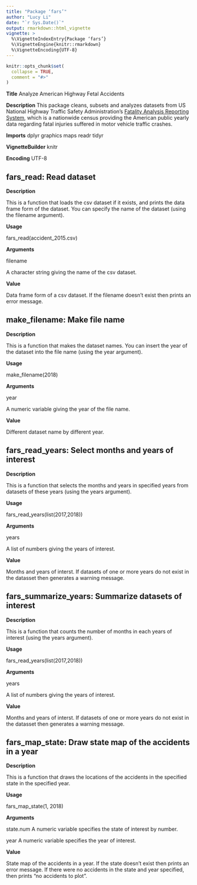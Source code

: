 ```yaml
---
title: "Package ‘fars’"
author: "Lucy Li"
date: "`r Sys.Date()`"
output: rmarkdown::html_vignette
vignette: >
  %\VignetteIndexEntry{Package ‘fars’}
  %\VignetteEngine{knitr::rmarkdown}
  %\VignetteEncoding{UTF-8}
---
```


```r
knitr::opts_chunk$set(
  collapse = TRUE,
  comment = "#>"
)
```

**Title** Analyze American Highway Fetal Accidents

**Description** This package cleans, subsets and analyzes datasets from US National Highway Traffic Safety Administration's [Fatality Analysis Reporting System](https://www.nhtsa.gov/Data/Fatality-Analysis-Reporting-System-(FARS)), which is a nationwide census providing the American public yearly data regarding fatal injuries suffered in motor vehicle traffic crashes.

**Imports** dplyr graphics maps readr tidyr

**VignetteBuilder** knitr

**Encoding** UTF-8

## fars_read: Read dataset

**Description**

This is a function that loads the csv dataset if it exists, and prints the data frame form of the dataset. You can specify the name of the dataset (using the filename argument).

**Usage**

fars_read(accident_2015.csv)

**Arguments**

filename

  A character string giving the name of the csv dataset.

**Value**

Data frame form of a csv dataset. If the filename doesn't exist then prints an error message.

## make_filename: Make file name

**Description**

This is a function that makes the dataset names. You can insert the year of the dataset into the file name (using the year argument).

**Usage**

make_filename(2018)

**Arguments**

year

   A numeric variable giving the year of the file name.

**Value**

Different dataset name by different year.

## fars_read_years: Select months and years of interest

**Description**

This is a function that selects the months and years in specified years from datasets of these years (using the years argument).

**Usage**

fars_read_years(list(2017,2018))

**Arguments**

years

   A list of numbers giving the years of interest.

**Value**

Months and years of interst. If datasets of one or more years do not exist in the datasset then generates a warning message.

## fars_summarize_years: Summarize datasets of interest

**Description**

This is a function that counts the number of months in each years of interest (using the years argument).

**Usage**

fars_read_years(list(2017,2018))

**Arguments**

years

   A list of numbers giving the years of interest.

**Value**

Months and years of interst. If datasets of one or more years do not exist in the datasset then generates a warning message.

## fars_map_state: Draw state map of the accidents in a year

**Description**

This is a function that draws the locations of the accidents in the specified state in the specified year.

**Usage**

fars_map_state(1, 2018)

**Arguments**

state.num
   A numeric variable specifies the state of interest by number.

year
   A numeric variable specifies the year of interest.

**Value**

State map of the accidents in a year. If the state doesn't exist then prints an error message. If there were no accidents in the state and year specified, then prints "no accidents to plot".
